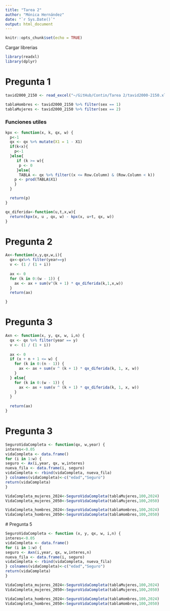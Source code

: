 ```yaml
---
title: "Tarea 2"
author: "Mónica Hernández"
date: "`r Sys.Date()`"
output: html_document
---
```


```r
knitr::opts_chunk$set(echo = TRUE)
```
Cargar librerias
```r
library(readxl)
library(dplyr)
```
# Pregunta 1
```r
tavid2000_2150 <- read_excel("~/GitHub/Contin/Tarea 2/tavid2000-2150.xls")
```

```r
tablaHombres <- tavid2000_2150 %>% filter(sex == 1)
tablaMujeres <- tavid2000_2150 %>% filter(sex == 2)
```

### Funciones utiles
```r
kpx <- function(x, k, qx, w) {
  p<-1
  qx <- qx %>% mutate(X1 = 1 - X1)
  if(k<x){
    p<-1
  }else{
     if (k >= w){
      p <- 0
     }else{
      TABLA <- qx %>% filter((x <= Row.Column) & (Row.Column < k))
    p <- prod(TABLA$X1)
    }
  }

  return(p)
}
```


```r
qx_diferida<-function(u,t,x,w){
  return(kpx(x, u , qx, w) - kpx(x, u+t, qx, w))
}
```


# Pregunta 2
```r
Ax<-function(x,y,qx,w,i){
  qx<-qx%>% filter(year==y)
  v <- (1 / (1 + i))  
  
  ax <- 0  
  for (k in 0:(w - 1)) {
    ax <- ax + sum(v^(k + 1) * qx_diferida(k,1,x,w))
  }
  return(ax)  

}
```

# Pregunta 3
```r
Axn <- function(x, y, qx, w, i,n) {
  qx <- qx %>% filter(year == y)
  v <- (1 / (1 + i))
  
  ax <- 0
  if (x + n + 1 <= w) {
    for (k in 0:(n - 1)) {
      ax <- ax + sum(v ^ (k + 1) * qx_diferida(k, 1, x, w))
    }
  } else{
    for (k in 0:(w - 1)) {
      ax <- ax + sum(v ^ (k + 1) * qx_diferida(k, 1, x, w))
    }
  }
  
  return(ax)
}
```

# Pregunta 3
```r
SeguroVidaCompleta <- function(qx, w,year) { 
interes<-0.05
vidaCompleta <- data.frame()
for (i in 1:w) {
seguro <- Ax(i,year, qx, w,interes)
nueva_fila <- data.frame(i, seguro)
vidaCompleta <- rbind(vidaCompleta, nueva_fila)
} colnames(vidaCompleta)<-c("edad","Seguro") 
return(vidaCompleta)
}
```

```r
VidaCompleta_mujeres_2024<-SeguroVidaCompleta(tablaMujeres,100,2024)
VidaCompleta_mujeres_2050<-SeguroVidaCompleta(tablaMujeres,100,2050)
```
```r
VidaCompleta_hombres_2024<-SeguroVidaCompleta(tablaHombres,100,2024)
VidaCompleta_hombres_2050<-SeguroVidaCompleta(tablaHombres,100,2050)
```
 # Pregunta 5
```r
SeguroVidaCompleta <- function (x, y, qx, w, i,n) { 
interes<-0.05
vidaCompleta <- data.frame()
for (i in 1:w) {
seguro <- Axn(i,year, qx, w,interes,n)
nueva_fila <- data.frame(i, seguro)
vidaCompleta <- rbind(vidaCompleta, nueva_fila)
} colnames(vidaCompleta)<-c("edad","Seguro") 
return(vidaCompleta)
}
```

```r
VidaCompleta_mujeres_2024<-SeguroVidaCompleta(tablaMujeres,100,2024)
VidaCompleta_mujeres_2050<-SeguroVidaCompleta(tablaMujeres,100,2050)
```
```r
VidaCompleta_hombres_2024<-SeguroVidaCompleta(tablaHombres,100,2024)
VidaCompleta_hombres_2050<-SeguroVidaCompleta(tablaHombres,100,2050)
```



